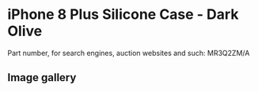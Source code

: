 
# iPhone 8 Plus Silicone Case - Dark Olive

Part number, for search engines, auction websites and such: MR3Q2ZM/A

## Image gallery

<div style={{ width: "768px" }}>
  <GalleryComponent
    images={[
      {
        original: "/everysource/MR3Q2.webp",
        thumbnail: "/everypreview/MR3Q2.webp",
      },
      {
        original: "/everysource/MR3Q2_AV1_GOLD.webp",
        thumbnail: "/everypreview/MR3Q2_AV1_GOLD.webp",
      },
      {
        original: "/everysource/MR3Q2_AV1_SILVER.webp",
        thumbnail: "/everypreview/MR3Q2_AV1_SILVER.webp",
      },
      {
        original: "/everysource/MR3Q2_AV1_SPACE_GRAY.webp",
        thumbnail: "/everypreview/MR3Q2_AV1_SPACE_GRAY.webp",
      },
      {
        original: "/everysource/MR3Q2_AV2.webp",
        thumbnail: "/everypreview/MR3Q2_AV2.webp",
      }
    ]}
  />
</div>